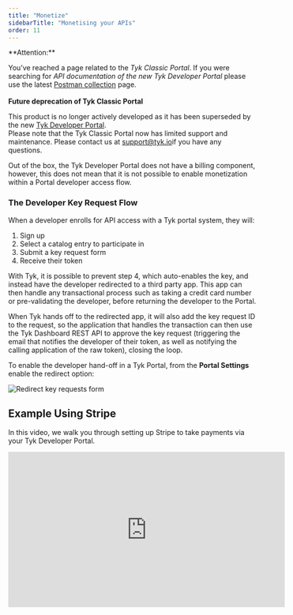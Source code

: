 ```yaml
---
title: "Monetize"
sidebarTitle: "Monetising your APIs"
order: 11
---
```



<Warning>
**Attention:**

You’ve reached a page related to the *Tyk Classic Portal*. If you were searching for *API documentation of the new Tyk
Developer Portal* please use the latest
[Postman collection](/docs3/product-stack/tyk-enterprise-developer-portal/api-documentation/tyk-edp-api) page.
<br />
<br />
**Future deprecation of Tyk Classic Portal**

This product is no longer actively developed as it
has been superseded by the new [Tyk Developer Portal](/docs3/portal/overview/intro).
<br />
Please note that the Tyk Classic Portal now has limited support and maintenance. Please contact us at
[support@tyk.io](<mailto:support@tyk.io?subject=Tyk classic developer portal>)if you have any questions.
</Warning>


Out of the box, the Tyk Developer Portal does not have a billing component, however, this does not mean that it is not possible to enable monetization within a Portal developer access flow.

### The Developer Key Request Flow

When a developer enrolls for API access with a Tyk portal system, they will:

1.  Sign up
2.  Select a catalog entry to participate in
3.  Submit a key request form
4.  Receive their token

With Tyk, it is possible to prevent step 4, which auto-enables the key, and instead have the developer redirected to a third party app. This app can then handle any transactional process such as taking a credit card number or pre-validating the developer, before returning the developer to the Portal.

When Tyk hands off to the redirected app, it will also add the key request ID to the request, so the application that handles the transaction can then use the Tyk Dashboard REST API to approve the key request (triggering the email that notifies the developer of their token, as well as notifying the calling application of the raw token), closing the loop.

To enable the developer hand-off in a Tyk Portal, from the **Portal Settings**  enable the redirect option:

<img src="/img/dashboard/portal-management/portal_redirect_2.5.png" alt="Redirect key requests form" />

## Example Using Stripe

In this video, we walk you through setting up Stripe to take payments via your Tyk Developer Portal.

<iframe width="560" height="315" src="https://www.youtube.com/embed/k5b3FURaULk" frameborder="0" allow="accelerometer; autoplay; clipboard-write; encrypted-media; gyroscope; picture-in-picture" allowfullscreen></iframe>